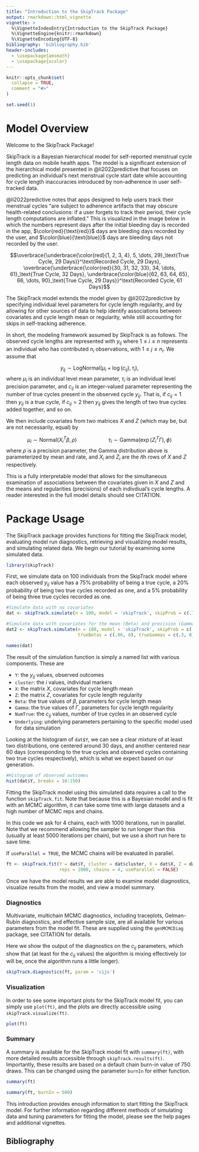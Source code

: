 ```yaml
---
title: "Introduction to the SkipTrack Package"
output: rmarkdown::html_vignette
vignette: >
  %\VignetteIndexEntry{Introduction to the SkipTrack Package}
  %\VignetteEngine{knitr::rmarkdown}
  %\VignetteEncoding{UTF-8}
bibliography: 'bibliography.bib'
header-includes: 
  - \usepackage{amsmath}
  - \usepackage{xcolor}
---
```


```r
knitr::opts_chunk$set(
  collapse = TRUE,
  comment = "#>"
)

set.seed(1)
```

# Model Overview

Welcome to the SkipTrack Package! 

SkipTrack is a Bayesian hierarchical model for self-reported menstrual cycle length data on mobile health apps. The model is a significant extension of the hierarchical model presented in @li2022predictive that focuses on predicting an individual's next menstrual cycle start date while accounting for cycle length inaccuracies introduced by non-adherence in user self-tracked data.

@li2022predictive notes that apps designed to help users track their menstrual cycles "are subject to adherence artifacts that may obscure health-related conclusions: if a user forgets to track their period, their cycle length computations are inflated." This is visualized in the image below in which the numbers represent days after the initial bleeding day is recorded in the app, $\color{red}{\text{red}}$ days are bleeding days recorded by the user, and $\color{blue}{\text{blue}}$ days are bleeding days not recorded by the user. 

$$\overbrace{\underbrace{\color{red}{1, 2, 3, 4}, 5,  \dots, 29}_\text{True Cycle, 29 Days}}^\text{Recorded Cycle, 29 Days}, \overbrace{\underbrace{\color{red}{30, 31, 32, 33}, 34,  \dots, 61}_\text{True Cycle, 32 Days}, \underbrace{\color{blue}{62, 63, 64, 65}, 66,  \dots, 90}_\text{True Cycle, 29 Days}}^\text{Recorded Cycle, 61 Days}$$

The SkipTrack model extends the model given by @li2022predictive by specifying individual level parameters for cycle length regularity, and by allowing for other sources of data to help identify associations between covariates and cycle length mean or regularity, while still accounting for skips in self-tracking adherence. 

In short, the modeling framework assumed by SkipTrack is as follows. The observed cycle lengths are represented with $y_{ij}$ where $1 \leq i \leq n$ represents an individual who has contributed $n_i$ observations, with $1 \leq j \leq n_i$. We assume that 

$$
y_{ij} \sim \text{LogNormal}\big(\mu_i + \log(c_{ij}), \tau_i\big),
$$
where $\mu_i$ is an individual level mean parameter, $\tau_i$ is an individual level precision parameter, and $c_{ij}$ is an integer-valued parameter representing the number of true cycles present in the observed cycle $y_{ij}$. That is, if $c_{ij} = 1$ then $y_{ij}$ is a true cycle, if $c_{ij} = 2$ then $y_{ij}$ gives the length of two true cycles added together, and so on. 

We then include covariates from two matrices $X$ and $Z$ (which may be, but are not necessarily, equal) by 

$$
\mu_i \sim \text{Normal}\big(X_i^T\beta, \rho\big) \mspace{100mu}\tau_i \sim \text{Gamma}\big(\exp(Z_i^T\Gamma), \phi\big) 
$$
where $\rho$ is a precision parameter, the Gamma distribution above is parameterized by mean and rate, and $X_i$ and $Z_i$ are the $i$th rows of $X$ and $Z$ respectively.

This is a fully interpretable model that allows for the simultaneous examination of associations between the covariates given in $X$ and $Z$ and the means and regularities (precisions) of each indivdiual's cycle lengths. A reader interested in the full model details should see CITATION.

# Package Usage

The SkipTrack package provides functions for fitting the SkipTrack model, evaluating model run diagnostics, retrieving and visualizing model results, and simulating related data. We begin our tutorial by examining some simulated data. 

```r
library(skipTrack)
```

First, we simulate data on 100 individuals from the SkipTrack model where each observed $y_{ij}$ value has a 75% probability of being a true cycle, a 20% probability of being two true cycles recorded as one, and a 5% probability of being three true cycles recorded as one. 

```r
#Simulate data with no covariates
dat <- skipTrack.simulate(n = 100, model = 'skipTrack', skipProb = c(.75, .2, .05))

#Simulate data with covariates for the mean (Beta) and precision (Gamma)
dat2 <- skipTrack.simulate(n = 100, model = 'skipTrack', skipProb = c(.75, .2, .05),
                           trueBetas = c(.06, 0), trueGammas = c(.3, 0))

names(dat)
```

The result of the simulation function is simply a named list with various components. These are 


  * `Y`: the $y_{ij}$ values, observed outcomes
  * `cluster`: the $i$ values, individual markers 
  * `X`: the matrix $X$, covariates for cycle length mean
  * `Z`: the matrix $Z$, covariates for cycle length regularity
  * `Beta`: the true values of $\beta$, parameters for cycle length mean
  * `Gamma`: the true values of $\Gamma$, parameters for cycle length regularity
  * `NumTrue`: the $c_{ij}$ values, number of true cycles in an observed cycle
  * `Underlying`: underlying parameters pertaining to the specific model used for data simulation

Looking at the histogram of `dat$Y`, we can see a clear mixture of at least two distributions, one centered around 30 days, and another centered near 60 days (corresponding to the true cycles and observed cycles containing two true cycles respectively), which is what we expect based on our generation. 

```r
#Histogram of observed outcomes
hist(dat$Y, breaks = 10:150)
```

Fitting the SkipTrack model using this simulated data requires a call to the function `skipTrack.fit`. Note that because this is a Bayesian model and is fit with an MCMC algorithm, it can take some time with large datasets and a high number of MCMC reps and chains. 

In this code we ask for 4 chains, each with 1000 iterations, run in parallel. Note that we recommend allowing the sampler to run longer than this (usually at least 5000 iterations per chain), but we use a short run here to save time.

If `useParallel = TRUE`, the MCMC chains will be evaluated in parallel.

```r
ft <- skipTrack.fit(Y = dat$Y, cluster = dat$cluster, X = dat$X, Z = dat$Z,
                    reps = 1000, chains = 4, useParallel = FALSE)
```

Once we have the model results we are able to examine model diagnostics, visualize results from the model, and view a model summary. 

### Diagnostics

Multivariate, multichain MCMC diagnostics, including traceplots, Gelman-Rubin diagnostics, and effective sample size, are all available for various parameters from the model fit. These are supplied using the `genMCMCDiag` package, see CITATION for details. 

Here we show the output of the diagnostics on the $c_{ij}$ parameters, which show that (at least for the $c_{ij}$ values) the algorithm is mixing effectively (or will be, once the algorithm runs a little longer).

```r
skipTrack.diagnostics(ft, param = 'cijs')
```

### Visualization

In order to see some important plots for the SkipTrack model fit, you can simply use `plot(ft)`, and the plots are directly accessible using `skipTrack.visualize(ft)`.

```r
plot(ft)
```

### Summary

A summary is available for the SkipTrack model fit with `summary(ft)`, with more detailed results accessible through `skipTrack.results(ft)`. Importantly, these results are based on a default chain burn-in value of 750 draws. This can be changed using the parameter `burnIn` for either function.

```r
summary(ft)

summary(ft, burnIn = 500)
```

This introduction provides enough information to start fitting the SkipTrack model. For further information regarding different methods of simulating data and tuning parameters for fitting the model, please see the help pages and additional vignettes. 

\newpage

## Bibliography
